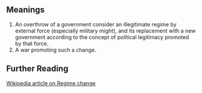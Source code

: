 == Meanings ==

#An overthrow of a government consider an illegitimate regime by external force (especially military might), and its replacement with a new government according to the concept of political legitimacy promoted by that force.
#A war promoting such a change.

== Further Reading ==

[http://www.wikipedia.org/wiki/Regime_change Wikipedia article on Regime change]
